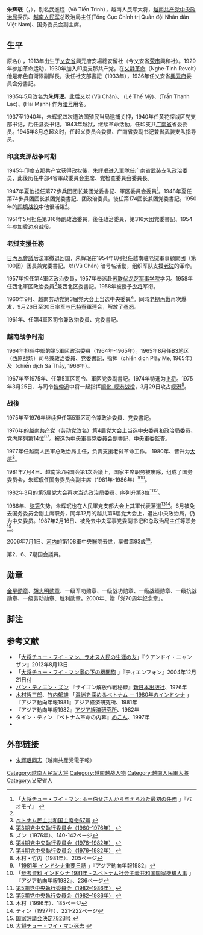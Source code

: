{{Infobox officeholder
|name=朱辉珉
|office       = {{SRV}}[[越南国家主席|国务委员会副主席]]
|term_start   = 1981年7月4日
|term_end     = 1986年
|birth_date= 1913年3月17日
|death_date= {{death date and age|2006|7|1|1913|3|17}}
|birth_place= {{French Indochina}}[[乂安省|乂安省]][[興元縣|興元府]]安場總安留社
|death_place=  {{VNM}}[[河内市|河内市]]
|allegiance={{SRV}}<br>{{VCP}}
|branch = {{VPA-Army}}
|nationality = {{French Indochina}}（1913－1945）<br>{{VDR}}（1945－1976）<br>{{VNM}}（1976－2006）
|party ={{VCP}}
|image =
|caption=
|nickname=
|serviceyears=
|rank=[[File:Vietnam_People's_Army_General.jpg|20px]] [[大将|大将]]
|commands=
|battles=[[第一次印度支那战争|第一次印度支那战争]]<br>[[越南战争|越南战争]]
}}

'''朱辉珉'''（{{Lang-vi|Chu Huy Mân}}，{{bd|1913年|3月17日|2006年|7月1日|}}），別名武進程（Võ Tiến Trình），越南人民军大将，[[越南共产党中央政治局|越南共产党中央政治局]]委员、[[越南人民军|越南人民军]]总政治局主任(Tổng Cục Chính trị Quân đội Nhân dân Việt Nam)、国务委员会副主席。

== 生平 ==
原名({{Lang|vi|Chu Văn Điều}}) ，1913年出生于[[乂安省|乂安省]]興元府安場總安留社（今乂安省[[荣市|荣市]]興和社）。1929年参加革命运动，1930年加入印度支那共产党。在[[乂静苏维埃运动|乂静革命]]（Nghe-Tinh Revolt）他是赤色自衛隊副隊長，後任社支部書記（1933年），1936年任乂安省[[興元縣|興元府]]委員会分書記。

1935年5月改名为'''朱辉珉'''。此后又以 (Vũ Chân)、 (Lê Thế Mỹ)、(Trần Thanh Lạc)、(Hai Mạnh) 作为[[暗号|暗号]]用名。

1937至1940年，朱辉珉四次遭法国殖民当局逮捕关押，1940年任黄花探战区党支部书记，后任县委书记。1943年越狱，继续革命活動，任印支共[[广南省|广南省]]省委委员。1945年8月总起义时，任起义委员会委员、广南省委副书记兼省武装支队指导员。

=== 印度支那战争时期 ===
1945年印度支那共产党获得政权後，朱辉珉进入軍隊任广南省武装支队政治委员，此後历任中部4省軍政委員会主席、党检查委員会委員長。

1947年夏他担任第72步兵团团长兼团党委書記、軍区委員会委員<ref name="#1">「[http://www.baomoi.com/Dai-tuong-Chu-Huy-Man-Lan-dau-tien-duoc-Bac-Ho-giao-nhiem-vu/121/4802151.epi 大将チュー・フイ・マン: ホー伯父さんから与えられた最初の任務] {{Wayback|url=http://www.baomoi.com/Dai-tuong-Chu-Huy-Man-Lan-dau-tien-duoc-Bac-Ho-giao-nhiem-vu/121/4802151.epi |date=20140301035957 }}」『バオモイ』 {{Vi icon}}</ref>。1948年夏任第74步兵团团长兼团党委書記、团政治委員。後任第174团长兼团党委書記。1950年的[[国境战役|国境战役]]中他很活躍<ref name="#1"/>。

1951年5月担任第316师副政治委員，後任政治委員、第316大团党委書記、1954年参加[[奠边府战役|奠边府战役]]。

=== 老挝支援任務 ===
[[日內瓦會議_(1954年)|日內瓦會議]]后法軍撤退回国，朱辉珉在1954年8月担任越南驻老挝軍事顧問团（第100团）团長兼党委書記。以(Vũ Chân) 暗号名活動，组织军队支援[[老挝|老挝]]的革命。

1957年担任第4軍区政治委員，1957年奉派赴[[苏联|苏联]][[伏龙芝军事学院|伏龙芝军事学院]]学习。1958年任西北軍区政治委員<ref>[http://vbqppl.moj.gov.vn/vbpq/Lists/Vn%20bn%20php%20lut/View_Detail.aspx?ItemID=963 ベトナム民主共和国主席令67号] {{webarchive|url=https://web.archive.org/web/20140228092840/http://vbqppl.moj.gov.vn/vbpq/Lists/Vn%20bn%20php%20lut/View_Detail.aspx?ItemID=963 |date=2014-02-28 }} {{Vi icon}}</ref>兼西北区委書記。1958年被授予[[少将|少将]]军衔。

1960年9月、越南劳动党第3届党大会上当选中央委員<ref>[http://123.30.190.43:8080/tiengviet/tulieuvankien/details.asp?topic=105&subtopic=211&leader_topic=505&id=BT2440459898 第3期党中央執行委員会（1960–1976年）] {{webarchive|url=https://web.archive.org/web/20140228213044/http://123.30.190.43:8080/tiengviet/tulieuvankien/details.asp?topic=105&subtopic=211&leader_topic=505&id=BT2440459898 |date=2014-02-28 }} {{Vi icon}}</ref>。同時[[老撾內戰|老撾內戰]]再次爆发，9月26日至30日率军与[[巴特寮|巴特寮]]軍連合，解放了[[桑怒|桑怒]]。

1961年、任第4軍区司令兼政治委員、党委書記。

=== 越南战争时期 ===
1964年担任中部的第5軍区政治委員（1964年-1965年）。1965年8月任B3地区（西原战场）司令兼政治委員、党委書記，指挥（chiến dịch Plây Me, 1965年）及（chiến dịch Sa Thầy, 1966年）。

1967年至1975年、任第5軍区司令、軍区党委副書記。1974年特進为[[上将|上将]]。1975年3月25日、与司令[[黎仲迅|黎仲迅]]中将一起指挥[[顺化-岘港战役|顺化-岘港战役]]，3月29日攻占[[岘港|岘港]]<ref>ズン（1976年）、140-142ページ</ref>。

=== 战後 ===
1975年至1976年继续担任第5軍区司令兼政治委員、党委書記。

1976年的[[越南共产党|越南共产党]]（劳动党改名）第4届党大会上当选中央委員和政治局委员、党内序列第14位<ref>[http://123.30.190.43:8080/tiengviet/tulieuvankien/details.asp?topic=105&subtopic=211&leader_topic=505&id=BT26120660704 第4期党中央執行委員会（1976–1982年）] {{webarchive|url=https://web.archive.org/web/20140228210333/http://123.30.190.43:8080/tiengviet/tulieuvankien/details.asp?topic=105&subtopic=211&leader_topic=505&id=BT26120660704 |date=2014-02-28 }} {{Vi icon}}</ref><ref>[http://123.30.190.43:8080/tiengviet/tulieuvankien/details.asp?topic=105&subtopic=211&leader_topic=505&id=BT20120660948 第4期党中央執行委員会（1976–1982年）] {{webarchive|url=https://web.archive.org/web/20130130044528/http://123.30.190.43:8080/tiengviet/tulieuvankien/details.asp?topic=105&subtopic=211&leader_topic=505&id=BT20120660948 |date=2013-01-30 }} {{Vi icon}}</ref>。被选为[[越南共产党中央军事委员会|中央軍事党委員会]]副書記、中央軍委監査。

1977年任越南人民軍总政治局主任，负责支援老挝革命工作。<!--1980年にはグエン・アイ・クオック学校校長を兼ねた。??-->1980年、晋升为[[大将|大将]]<ref>木村・竹内（1981年）、205ページ</ref>。

1981年7月4日、越南第7届国会第1次会議上，国家主席职务被废除，组成了国务委员会，朱辉珉任国务委员会副主席（1981年-1986年）<ref>「[http://d-arch.ide.go.jp/browse/html/1981/201/1981201DIA.html 1981年 インドシナ重要日誌] {{webarchive|url=https://web.archive.org/web/20130802173411/http://d-arch.ide.go.jp/browse/html/1981/201/1981201DIA.html |date=2013-08-02 }}」『アジア動向年報1982』</ref><ref>「[http://d-arch.ide.go.jp/browse/pdf/1981/201/1981201REF.pdf 参考資料 インドシナ 1981年 - 2.ベトナム社会主義共和国国家機構人事] {{Wayback|url=http://d-arch.ide.go.jp/browse/pdf/1981/201/1981201REF.pdf |date=20160304202211 }}」『アジア動向年報1982』、236ページ</ref>。

1982年3月的第5届党大会再次当选政治局委员、序列升第8位<ref>[http://123.30.190.43:8080/tiengviet/tulieuvankien/details.asp?topic=105&subtopic=211&leader_topic=505&id=BT26120661356 第5期党中央執行委員会（1982–1986年）] {{webarchive|url=https://web.archive.org/web/20140228214507/http://123.30.190.43:8080/tiengviet/tulieuvankien/details.asp?topic=105&subtopic=211&leader_topic=505&id=BT26120661356 |date=2014-02-28 }} {{Vi icon}}</ref><ref>[http://123.30.190.43:8080/tiengviet/tulieuvankien/details.asp?topic=105&subtopic=211&leader_topic=505&id=BT20120660994 第5期党中央執行委員会（1982–1986年）] {{webarchive|url=https://web.archive.org/web/20140113145802/http://123.30.190.43:8080/tiengviet/tulieuvankien/details.asp?topic=105&subtopic=211&leader_topic=505&id=BT20120660994 |date=2014-01-13 }} {{Vi icon}}</ref>。

1986年、[[黎笋|黎笋]]失势，朱辉珉也在人民軍党支部大会上其軍代表落選<ref>木村（1996年）、185ページ</ref><ref>ティン（1997年）、221-222ページ</ref>。6月被免去国务委员会副主席职务，同年12月的越共第6届党大会上，退出中央政治局，仍为中央委员。1987年2月16日、被免去中央军事党委副书记和总政治局主任等职务<ref>[http://vi.wikisource.org/wiki/Ngh%E1%BB%8B_quy%E1%BA%BFt_s%E1%BB%91_782B_NQ/H%C4%90NN7 国家評議会決定782B号] {{Wayback|url=http://vi.wikisource.org/wiki/Ngh%E1%BB%8B_quy%E1%BA%BFt_s%E1%BB%91_782B_NQ/H%C4%90NN7 |date=20190612233834 }} {{Vi icon}}</ref>。

2006年7月1日、[[河内|河内]]的第108軍中央醫院去世，享耆壽93歲<ref>[http://www1.vpcp.chinhphu.vn/portal/page?_pageid=33,128127&_dad=portal&_schema=PORTAL&pers_id=130895&item_id=597600&p_details=1 大将チュー・フイ・マン死去]{{dead link|date=2018年1月 |bot=InternetArchiveBot |fix-attempted=yes }} {{Vi icon}}</ref>。

第2、6、7期国会議員。

== 勋章 ==
[[金星勋章|金星勋章]]、[[胡志明勋章|胡志明勋章]]、一级军功勋章、一级战功勋章、一级战绩勋章、一级抗战勋章、一级劳动勋章、胜利勋章。2000年、贈「党70周年纪念章」。

== 脚注 ==
<references />

== 参考文献 ==
* 「[https://web.archive.org/web/20140227104053/http://www.qdnd.vn/qdndsite/vi-VN/89/201861/print/Default.aspx 大将チュー・フイ・マン、ラオス人民の生涯の友]」『クアンドイ・ニャンザン』2012年8月13日 {{Vi icon}}
* 「[http://www.tienphong.vn/Tianyon/Index.aspx?ArticleID=610&ChannelID=13\ 大将チュー・フイ・マン家の下の機関砲] {{Wayback|url=http://www.tienphong.vn/Tianyon/Index.aspx?ArticleID=610&ChannelID=13%5C |date=20100116035014 }}」『ティエンフォン』2004年12月21日付 {{Vi icon}}
* [[ヴァン・ティエン・ズン|バン・ティエン・ズン]] 『サイゴン解放作戦秘録』[[新日本出版社|新日本出版社]]、1976年
* [[木村哲三郎|木村哲三郎]]、[[竹内郁雄|竹内郁雄]] 「[http://d-arch.ide.go.jp/browse/pdf/1980/201/1980201TPC.pdf 混迷を深めるベトナム － 1980年のインドシナ] {{Wayback|url=http://d-arch.ide.go.jp/browse/pdf/1980/201/1980201TPC.pdf |date=20130123104002 }}」『アジア動向年報1981』アジア経済研究所、1981年
* 『アジア動向年報1982』[[アジア経済研究所|アジア経済研究所]]、1982年
* タイン・ティン 『ベトナム革命の内幕』[[めこん|めこん]]、1997年
* {{cite encyclopedia |year=2004 |title=Chu Huy Mân |encyclopedia=Từ điển bách khoa quân sự Việt Nam (ベトナム軍事百科事典) |publisher=Quân đội nhân dân |location=Hà Nội |pages=249 }}

== 外部链接 ==
* [https://web.archive.org/web/20140228215012/http://123.30.190.43:8080/tiengviet/tulieuvankien/banchaphanh/details.asp?topic=105&subtopic=211&leader_topic=505&id=BT3011036125 朱辉珉同志]（越南共産党電子報） {{Vi icon}}

{{越南人民军大将}}

{{DEFAULTSORT:Chu Huy Mân}}
[[Category:越南人民军大将|Category:越南人民军大将]]
[[Category:越南越战人物|Category:越南越战人物]]
[[Category:越南人民軍大將|Category:越南人民軍大將]]
[[Category:乂安省人|Category:乂安省人]]